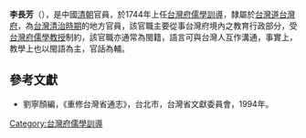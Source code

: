 '''李長芳'''（{{bd|?||?|}}），是中國[[清朝|清朝]]官員，於1744年上任[[台灣府儒學訓導|台灣府儒學訓導]]，隸屬於[[台灣道|台灣道]][[台灣府|台灣府]]，為[[台灣清治時期|台灣清治時期]]的地方官員，該官職主要從事台灣府境內之教育行政部分，受[[台灣府儒學教授|台灣府儒學教授]]制約，該官職亦通常為閩籍，語言可與台灣人互作溝通，事實上，教學上也以閩語為主，官話為輔。

==參考文獻==
*劉寧顏編，《重修台灣省通志》，台北市，台灣省文獻委員會，1994年。
{{start box}}
{{s-before|[[楊友竹|楊友竹]]}}
{{s-title|[[台灣府儒學訓導|台灣府儒學訓導]]|1744年上任}}
{{s-after|[[蕭國琦|蕭國琦]]}}
{{end box}}
{{清朝人物小作品}}

[[Category:台灣府儒學訓導|Category:台灣府儒學訓導]]